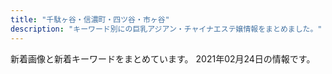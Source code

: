 ```yaml
---
title: "千駄ヶ谷・信濃町・四ツ谷・市ヶ谷"
description: "キーワード別にの巨乳アジアン・チャイナエステ嬢情報をまとめました。"
---
```


新着画像と新着キーワードをまとめています。
2021年02月24日の情報です。

<DmmAffiliateIns />
<KeywordTable
  shops={
    [
    {
        "keywords": {},
        "url": "http://l-rlx.com/",
        "img_links": [
            "http://l-rlx.com/girl/00.jpg",
            "http://l-rlx.com/girl/03.jpg",
            "http://l-rlx.com/images/index_07.jpg",
            "http://l-rlx.com/girl/05.jpg",
            "http://l-rlx.com/images/index_01.jpg",
            "http://l-rlx.com/images/02.jpg",
            "http://l-rlx.com/images/index_04.jpg",
            "http://l-rlx.com/images/03.jpg",
            "http://l-rlx.com/images/staff_09.jpg",
            "http://l-rlx.com/images/index_12.jpg",
            "http://l-rlx.com/images/rec_09.jpg",
            "http://l-rlx.com/girl/08.jpg",
            "http://l-rlx.com/images/index_16.jpg",
            "http://l-rlx.com/images/index_20.jpg",
            "http://l-rlx.com/images/index_17.jpg",
            "http://l-rlx.com/girl/04.jpg",
            "http://l-rlx.com/images/index_06.jpg",
            "http://l-rlx.com/girl/02.jpg",
            "http://l-rlx.com/images/index_05.jpg",
            "http://l-rlx.com/images/index_03.jpg",
            "http://l-rlx.com/images/rec.jpg",
            "http://l-rlx.com/images/index_21.jpg",
            "http://l-rlx.com/images/index_14.jpg",
            "http://l-rlx.com/images/info.jpg",
            "http://l-rlx.com/girl/01.jpg",
            "http://l-rlx.com/images/sub_09.jpg",
            "http://l-rlx.com/images/index_02.jpg",
            "http://l-rlx.com/images/01.jpg",
            "http://l-rlx.com/images/info_09.jpg"
        ],
        "station": "\u56db\u8c37\u4e09\u4e01\u76ee\u99c52\u756a\u53e3",
        "name": "\u30aa\u30fc\u30ed\u30e9"
    },
    {
        "keywords": {
            "87": 2,
            "85": 8,
            "86": 2,
            "C": 16,
            "E": 2,
            "D": 3
        },
        "name": "1819\uff5e\u7d46",
        "img_links": [
            "http://1819-kizuna.work/img/1F60A.png",
            "http://1819-kizuna.work/i/img/st028.jpg",
            "http://1819-kizuna.work/img/s22.jpg",
            "http://1819-kizuna.work/img/s28.jpg",
            "http://1819-kizuna.work/img/mo.png",
            "http://1819-kizuna.work/img/1F339.png",
            "http://1819-kizuna.work/img/jk.jpg",
            "http://1819-kizuna.work/img/s24.jpg",
            "http://1819-kizuna.work/img/st029.jpg",
            "http://1819-kizuna.work/i/img/r4.jpg",
            "http://1819-kizuna.work/i/img/s6.jpg",
            "http://1819-kizuna.work/i/img/s3.jpg",
            "http://1819-kizuna.work/img/st25.jpg",
            "http://1819-kizuna.work/img/st27.jpg",
            "http://1819-kizuna.work/i/img/st029.jpg",
            "http://1819-kizuna.work/img/s23.jpg",
            "http://1819-kizuna.work/i/img/s4.jpg",
            "http://1819-kizuna.work/i/img/st22.jpg",
            "http://1819-kizuna.work/i/img/st23.jpg",
            "http://1819-kizuna.work/img/1F33C.png",
            "http://1819-kizuna.work/i/img/jk.jpg",
            "http://1819-kizuna.work/img/st28.jpg",
            "http://1819-kizuna.work/img/st0027.jpg",
            "http://1819-kizuna.work/img/st29.jpg",
            "http://1819-kizuna.work/img/1F353.png",
            "http://1819-kizuna.work/i/img/st25.jpg",
            "http://1819-kizuna.work/img/1F431.png",
            "http://1819-kizuna.work/img/bottom.jpg",
            "http://1819-kizuna.work/i/img/st27.jpg",
            "http://1819-kizuna.work/img/st0025.jpg",
            "http://1819-kizuna.work/img/st027.jpg",
            "http://1819-kizuna.work/img/st22.jpg",
            "http://1819-kizuna.work/img/skr.png",
            "http://1819-kizuna.work/i/img/st0027.jpg",
            "http://1819-kizuna.work/i/img/skr.png",
            "http://1819-kizuna.work/img/st028.jpg",
            "http://1819-kizuna.work/img/s27.jpg",
            "http://1819-kizuna.work/img/st24.jpg",
            "http://1819-kizuna.work/i/img/st0025.jpg",
            "http://1819-kizuna.work/i/img/st24.jpg",
            "http://1819-kizuna.work/img/fla.jpg",
            "http://1819-kizuna.work/i/img/st025.jpg",
            "http://1819-kizuna.work/i/img/s2.jpg",
            "http://1819-kizuna.work/i/img/r1.jpg",
            "http://1819-kizuna.work/img/st025.jpg",
            "http://1819-kizuna.work/img/s25.jpg",
            "http://1819-kizuna.work/img/s29.jpg",
            "http://1819-kizuna.work/i/img/st29.jpg",
            "http://1819-kizuna.work/i/img/s5.jpg",
            "http://1819-kizuna.work/img/st23.jpg",
            "http://1819-kizuna.work/i/img/s1.jpg",
            "http://1819-kizuna.work/img/1F351.png",
            "http://1819-kizuna.work/i/img/r3.jpg",
            "http://1819-kizuna.work/i/img/r2.jpg",
            "http://1819-kizuna.work/i/img/st027.jpg",
            "http://1819-kizuna.work/i/img/st28.jpg",
            "http://1819-kizuna.work/img/botton.jpg"
        ],
        "station": "\u56db\u8c37\u4e09\u4e01\u76ee\u99c53\u756a\u51fa\u53e3",
        "url": "http://1819-kizuna.work/"
    },
    {
        "url": "http://aqua.jpn.cm/",
        "name": "\u5149\u540d",
        "station": "\u56db\u8c37\u4e09\u4e01\u76ee\u99c52\u756a\u51fa\u53e3",
        "keywords": {
            "82": 22,
            "C": 132,
            "D": 330,
            "83": 22,
            "87": 44,
            "86": 176,
            "85": 154,
            "84": 44
        },
        "img_links": [
            "http://aqua.jpn.cm/photos/sites/16/2018/01/2018013112184869.jpg",
            "http://aqua.jpn.cm/images/top.png",
            "http://aqua.jpn.cm/images/1.jpg",
            "http://aqua.jpn.cm/images/2.jpg",
            "http://aqua.jpn.cm/photos/sites/16/2020/04/2020040301184076.jpg",
            "http://aqua.jpn.cm/photos/sites/16/2018/01/2018011007031899.jpg",
            "http://aqua.jpn.cm/photos/sites/16/2018/01/2018011007031429.jpg",
            "http://aqua.jpn.cm/photos/sites/16/2020/12/2020120208263886.jpg",
            "http://aqua.jpn.cm/images/mobile.jpg",
            "http://aqua.jpn.cm/images/s_pick.png",
            "http://aqua.jpn.cm/images/room1.jpg",
            "http://aqua.jpn.cm/images/line.jpg",
            "http://aqua.jpn.cm/images/3.jpg",
            "http://aqua.jpn.cm/images/room5.jpg",
            "http://aqua.jpn.cm/photos/sites/16/2019/03/2019031107062221.jpg",
            "http://aqua.jpn.cm/photos/sites/16/2020/10/2020100906522289.jpg",
            "http://aqua.jpn.cm/photos/sites/16/2020/09/2020091507031094.jpg",
            "http://aqua.jpn.cm/photos/sites/16/2018/05/2018052105590585.jpg",
            "http://aqua.jpn.cm/photos/sites/16/2018/01/2018011007031723.jpg",
            "http://aqua.jpn.cm/photos/sites/16/2019/02/2019020108033676.jpg",
            "http://aqua.jpn.cm/images/room4.jpg",
            "http://aqua.jpn.cm/photos/sites/16/2018/01/2018011007032034.jpg",
            "http://aqua.jpn.cm/photos/sites/16/2020/12/2020120107363899.jpg",
            "http://aqua.jpn.cm/photos/sites/16/2020/10/2020100508293240.jpg",
            "http://aqua.jpn.cm/photos/sites/16/2021/01/2021011401054262.jpg",
            "http://aqua.jpn.cm/photos/sites/16/2018/03/2018031909460765.jpg",
            "http://aqua.jpn.cm/photos/sites/16/2018/01/2018011007031997.jpg",
            "http://aqua.jpn.cm/photos/sites/16/2019/04/2019042211584069.jpg",
            "http://aqua.jpn.cm/images/s_news.jpg",
            "http://aqua.jpn.cm/images/s_staff.png",
            "http://aqua.jpn.cm/images/room2.jpg",
            "http://aqua.jpn.cm/images/room3.jpg",
            "http://aqua.jpn.cm/photos/sites/16/2020/03/2020030507254950.jpg",
            "http://aqua.jpn.cm/photos/sites/16/2018/01/2018011007031662.jpg",
            "http://aqua.jpn.cm/photos/sites/16/2018/01/2018011007031840.jpg"
        ]
    },
    {
        "img_links": [
            "http://e-yotsuya.net/images/g4.jpg",
            "http://e-yotsuya.net/images/top2.png",
            "http://e-yotsuya.net/images/baner2.jpg",
            "http://e-yotsuya.net/images/g11.jpg",
            "http://e-yotsuya.net/images/top.jpg",
            "http://e-yotsuya.net/images/g7.jpg",
            "http://e-yotsuya.net/images/tite-staff1.jpg",
            "http://e-yotsuya.net/images/g1.jpg",
            "http://e-yotsuya.net/images/g9.jpg",
            "http://e-yotsuya.net/images/baner.jpg",
            "http://e-yotsuya.net/images/g8.jpg",
            "http://e-yotsuya.net/images/news-tit.png",
            "http://e-yotsuya.net/images/tite-staff.jpg",
            "http://e-yotsuya.net/images/mobile.png",
            "http://e-yotsuya.net/images/g3.jpg",
            "http://e-yotsuya.net/images/g5.jpg",
            "http://e-yotsuya.net/images/news-tit1.jpg",
            "http://e-yotsuya.net/images/g10.jpg",
            "http://e-yotsuya.net/images/room.jpg",
            "http://e-yotsuya.net/images/g12.jpg",
            "http://e-yotsuya.net/images/g6.jpg",
            "http://e-yotsuya.net/images/g2.jpg"
        ],
        "url": "http://e-yotsuya.net/",
        "name": "\u30b9\u30de\u30a4\u30eb",
        "station": "JR\u56db\u30c4\u8c37\u99c5\u8d64\u5742\u53e3",
        "keywords": {
            "C": 14
        }
    },
    {
        "url": "http://e-rosa.net/",
        "name": "ROSA",
        "keywords": {},
        "station": "\u56db\u8c37\u4e09\u4e01\u76ee\u99c52\u756a",
        "img_links": [
            "http://e-rosa.net/images/006.jpg",
            "http://e-rosa.net/images/yu.jpg",
            "http://e-rosa.net/images/te3.jpg",
            "http://e-rosa.net/images/nei_03.png",
            "http://e-rosa.net/images/nei_01.png",
            "http://e-rosa.net/images/g13.jpg",
            "http://e-rosa.net/images/right_bottom.png",
            "http://e-rosa.net/images/lola.jpg",
            "http://e-rosa.net/images/haruka.jpg",
            "http://e-rosa.net/images/sayaka.jpg",
            "http://e-rosa.net/images/sejutu1.jpg",
            "http://e-rosa.net/images/tite-link.png",
            "http://e-rosa.net/images/tite-staff.png",
            "http://e-rosa.net/images/risa.jpg",
            "http://e-rosa.net/images/yuri.jpg",
            "http://e-rosa.net/images/sejutu6.jpg",
            "http://e-rosa.net/images/aya1.jpg",
            "http://e-rosa.net/images/girl_top.png",
            "http://e-rosa.net/images/005.jpg",
            "http://e-rosa.net/images/rina2.jpg",
            "http://e-rosa.net/images/gg1.png",
            "http://e-rosa.net/images/ha.jpg",
            "http://e-rosa.net/images/access3.jpg",
            "http://e-rosa.net/images/kaoli.jpg",
            "http://e-rosa.net/images/girl_01.png",
            "http://e-rosa.net/images/sejutu2.jpg",
            "http://e-rosa.net/images/009.jpg",
            "http://e-rosa.net/images/rimi.jpg",
            "http://e-rosa.net/images/k1.jpg",
            "http://e-rosa.net/images/grande.jpg",
            "http://e-rosa.net/images/girlx_top.png",
            "http://e-rosa.net/images/sejutu5.jpg",
            "http://e-rosa.net/images/002.jpg",
            "http://e-rosa.net/images/right_top.png",
            "http://e-rosa.net/images/g1.jpg",
            "http://e-rosa.net/images/yuyi.jpg",
            "http://e-rosa.net/images/mimi.jpg",
            "http://e-rosa.net/images/aya2.jpg",
            "http://e-rosa.net/images/noimage.jpg",
            "http://e-rosa.net/images/te1.jpg",
            "http://e-rosa.net/images/rina0.jpg",
            "http://e-rosa.net/images/001.jpg",
            "http://e-rosa.net/images/ayaka.jpg",
            "http://e-rosa.net/images/meyi2.jpg",
            "http://e-rosa.net/images/te2.jpg",
            "http://e-rosa.net/images/rina1.jpg",
            "http://e-rosa.net/images/004.jpg",
            "http://e-rosa.net/images/misa1.jpg",
            "http://e-rosa.net/images/news_bottom.jpg",
            "http://e-rosa.net/images/pagetop.png",
            "http://e-rosa.net/images/tite-magazine.png",
            "http://e-rosa.net/images/meyi1.jpg",
            "http://e-rosa.net/images/news_top.jpg",
            "http://e-rosa.net/images/girl_03.png",
            "http://e-rosa.net/images/003.jpg",
            "http://e-rosa.net/images/yuna.jpg"
        ]
    },
    {
        "station": "\u56db\u8c37\u4e09\u4e01\u76ee\u99c52\u756a\u51fa\u53e3",
        "url": "http://bimajo.ies.fun/",
        "name": "\u7652\u3057\u306e\u5c4b",
        "keywords": {},
        "img_links": []
    },
    {
        "img_links": [],
        "name": "\u30c6\u30a3\u30e9\u30df\u30b9",
        "url": "https://juno-esthe.tokyo/",
        "keywords": {},
        "station": "\u56db\u30c4\u8c37\u99c52\u756a\u53e3"
    },
    {
        "url": "http://xn--vckg5a9gug.in.net/",
        "station": "\u9eb9\u753a\u99c51\u756a\u51fa\u53e3",
        "img_links": [
            "http://xn--vckg5a9gug.in.net/images/news.png",
            "http://xn--vckg5a9gug.in.net/images/cg04.jpg",
            "http://xn--vckg5a9gug.in.net/images/staff_s.png",
            "http://xn--vckg5a9gug.in.net/images/evetop.png",
            "http://xn--vckg5a9gug.in.net/link/menlog.jpg",
            "http://xn--vckg5a9gug.in.net/images/cg03.jpg",
            "http://xn--vckg5a9gug.in.net/images/cg07.jpg",
            "http://xn--vckg5a9gug.in.net/images/cg05.jpg",
            "http://xn--vckg5a9gug.in.net/images/cg06.jpg",
            "http://xn--vckg5a9gug.in.net/images/top.png"
        ],
        "keywords": {},
        "name": "Moon"
    },
    {
        "url": "http://lakulaku.info/",
        "img_links": [
            "http://lakulaku.info/images/staff/yumi.jpg",
            "http://lakulaku.info/img/5-1.jpg",
            "http://lakulaku.info/images/top.jpg",
            "http://lakulaku.info/images/mobile.png",
            "http://lakulaku.info/images/staff/ai-a.jpg",
            "http://lakulaku.info/img/rina.jpg",
            "http://lakulaku.info/images/staff/s06.jpg",
            "http://lakulaku.info/images/staff/ai.jpg",
            "http://lakulaku.info/img/s06.jpg",
            "http://lakulaku.info/images/titestaff.png",
            "http://lakulaku.info/images/staff/5-4.jpg",
            "http://lakulaku.info/img/5-2.jpg",
            "http://lakulaku.info/images/newtit.png",
            "http://lakulaku.info/images/staff/sizuka.jpg",
            "http://lakulaku.info/img/5-5.jpg",
            "http://lakulaku.info/swf/baner.jpg",
            "http://lakulaku.info/images/staff/rina.jpg",
            "http://lakulaku.info/images/staff/nena.jpg",
            "http://lakulaku.info/images/staff/momo.jpg",
            "http://lakulaku.info/images/staff/5-1.jpg",
            "http://lakulaku.info/images/staff/mari.jpg",
            "http://lakulaku.info/images/staff/5-5.jpg",
            "http://lakulaku.info/img/5-4.jpg",
            "http://lakulaku.info/img/5-3.jpg",
            "http://lakulaku.info/images/staff/5-2.jpg",
            "http://lakulaku.info/images/staff/5-3.jpg"
        ],
        "keywords": {},
        "station": "\u56db\u8c37\u4e09\u4e01\u76ee\u99c52\u756a",
        "name": "\u767e\u5408"
    }
]
}
/>
<DmmAffiliateScript />
